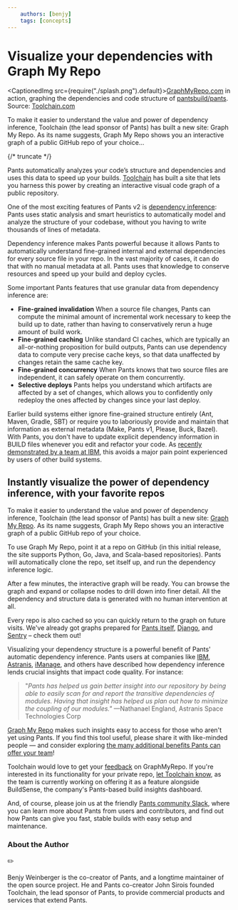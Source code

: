 ```yaml
---
    authors: [benjy]
    tags: [concepts]
---
```


# Visualize your dependencies with Graph My Repo

<CaptionedImg src={require("./splash.png").default}>[GraphMyRepo.com](https://graphmyrepo.com) in action, graphing the dependencies and code structure of [pantsbuild/pants](https://github.com/pantsbuild/pants/). Source: [Toolchain.com](https://toolchain.com)</CaptionedImg>

To make it easier to understand the value and power of dependency inference, Toolchain (the lead sponsor of Pants) has built a new site: Graph My Repo. As its name suggests, Graph My Repo shows you an interactive graph of a public GitHub repo of your choice…

{/* truncate */}

Pants automatically analyzes your code’s structure and dependencies and uses this data to speed up your builds. [Toolchain](https://toolchain.com) has built a site that lets you harness this power by creating an interactive visual code graph of a public repository.

One of the most exciting features of Pants v2 is [dependency inference](../2020-10-29-dependency-inference/index.md): Pants uses static analysis and smart heuristics to automatically model and analyze the structure of your codebase, without you having to write thousands of lines of metadata.

Dependency inference makes Pants powerful because it allows Pants to automatically understand fine-grained internal and external dependencies for every source file in your repo. In the vast majority of cases, it can do that with no manual metadata at all. Pants uses that knowledge to conserve resources and speed up your build and deploy cycles.

Some important Pants features that use granular data from dependency inference are:

- **Fine-grained invalidation**
  When a source file changes, Pants can compute the minimal amount of incremental work necessary to keep the build up to date, rather than having to conservatively rerun a huge amount of build work.
- **Fine-grained caching**
  Unlike standard CI caches, which are typically an all-or-nothing proposition for build outputs, Pants can use dependency data to compute very precise cache keys, so that data unaffected by changes retain the same cache key.
- **Fine-grained concurrency**
  When Pants knows that two source files are independent, it can safely operate on them concurrently.
- **Selective deploys**
  Pants helps you understand which artifacts are affected by a set of changes, which allows you to confidently only redeploy the ones affected by changes since your last deploy.

Earlier build systems either ignore fine-grained structure entirely (Ant, Maven, Gradle, SBT) or require you to laboriously provide and maintain that information as external metadata (Make, Pants v1, Please, Buck, Bazel). With Pants, you don't have to update explicit dependency information in BUILD files whenever you edit and refactor your code. As [recently demonstrated by a team at IBM](https://developer.ibm.com/blogs/case-study-incrementally-migrating-a-python-monorepo-from-bazel-to-pants/), this avoids a major pain point experienced by users of other build systems.

## Instantly visualize the power of dependency inference, with your favorite repos

To make it easier to understand the value and power of dependency inference, Toolchain (the lead sponsor of Pants) has built a new site: [Graph My Repo](https://graphmyrepo.com/). As its name suggests, Graph My Repo shows you an interactive graph of a public GitHub repo of your choice.

To use Graph My Repo, point it at a repo on GitHub (in this initial release, the site supports Python, Go, Java, and Scala-based repositories). Pants will automatically clone the repo, set itself up, and run the dependency inference logic.

After a few minutes, the interactive graph will be ready. You can browse the graph and expand or collapse nodes to drill down into finer detail. All the dependency and structure data is generated with no human intervention at all.

Every repo is also cached so you can quickly return to the graph on future visits. We've already got graphs prepared for [Pants itself](https://graphmyrepo.com/app/repo/pantsbuild/pants), [Django](https://graphmyrepo.com/app/repo/django/django), and [Sentry](https://graphmyrepo.com/app/repo/getsentry/sentry) – check them out!

Visualizing your dependency structure is a powerful benefit of Pants' automatic dependency inference. Pants users at companies like [IBM](https://developer.ibm.com/blogs/case-study-incrementally-migrating-a-python-monorepo-from-bazel-to-pants/), [Astranis](../2022-08-12-astranis-case-study-wrangling-python-in-a-monorepo/index.md), [iManage](https://g-cassie.github.io/2021/10/02/django-pants.html), and others have described how dependency inference lends crucial insights that impact code quality. For instance:

> "_Pants has helped us gain better insight into our repository by being able to easily scan for and report the transitive dependencies of modules. Having that insight has helped us plan out how to minimize the coupling of our modules."_ —Nathanael England, Astranis Space Technologies Corp

[Graph My Repo](https://graphmyrepo.com/) makes such insights easy to access for those who aren't yet using Pants. If you find this tool useful, please share it with like-minded people — and consider exploring [the many additional benefits Pants can offer your team](https://www.pantsbuild.org/docs)!

Toolchain would love to get your [feedback](https://form.typeform.com/to/oNeT6qlp) on GraphMyRepo. If you're interested in its functionality for your private repo, [let Toolchain know](https://toolchain.com/contact), as the team is currently working on offering it as a feature alongside BuildSense, the company's Pants-based build insights dashboard.

And, of course, please join us at the friendly [Pants community Slack](https://www.pantsbuild.org/docs/getting-help), where you can learn more about Pants from users and contributors, and find out how Pants can give you fast, stable builds with easy setup and maintenance.

### About the Author

✏️

Benjy Weinberger is the co-creator of Pants, and a longtime maintainer of the open source project. He and Pants co-creator John Sirois founded Toolchain, the lead sponsor of Pants, to provide commercial products and services that extend Pants.
